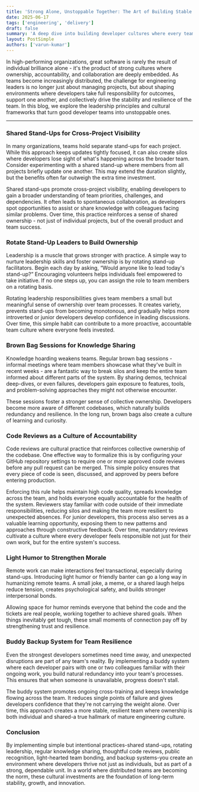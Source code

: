 ```yaml
---
title: 'Strong Alone, Unstoppable Together: The Art of Building Stable Developer Teams Through Ownership and Shared Responsibility'
date: 2025-06-17
tags: ['engineering', 'delivery']
draft: false
summary: 'A deep dive into building developer cultures where every team member contributes, takes responsibility, and confidently supports one another.'
layout: PostSimple
authors: ['varun-kumar']
---
```


In high-performing organizations, great software is rarely the result of individual brilliance alone - it's the product of strong cultures where ownership, accountability, and collaboration are deeply embedded. As teams become increasingly distributed, the challenge for engineering leaders is no longer just about managing projects, but about shaping environments where developers take full responsibility for outcomes, support one another, and collectively drive the stability and resilience of the team. In this blog, we explore the leadership principles and cultural frameworks that turn good developer teams into unstoppable ones.

---


### Shared Stand-Ups for Cross-Project Visibility

In many organizations, teams hold separate stand-ups for each project. While this approach keeps updates tightly focused, it can also create silos where developers lose sight of what's happening across the broader team. Consider experimenting with a shared stand-up where members from all projects briefly update one another. This may extend the duration slightly, but the benefits often far outweigh the extra time investment.

Shared stand-ups promote cross-project visibility, enabling developers to gain a broader understanding of team priorities, challenges, and dependencies. It often leads to spontaneous collaboration, as developers spot opportunities to assist or share knowledge with colleagues facing similar problems. Over time, this practice reinforces a sense of shared ownership - not just of individual projects, but of the overall product and team success.



### Rotate Stand-Up Leaders to Build Ownership

Leadership is a muscle that grows stronger with practice. A simple way to nurture leadership skills and foster ownership is by rotating stand-up facilitators. Begin each day by asking, “Would anyone like to lead today's stand-up?” Encouraging volunteers helps individuals feel empowered to take initiative. If no one steps up, you can assign the role to team members on a rotating basis.

Rotating leadership responsibilities gives team members a small but meaningful sense of ownership over team processes. It creates variety, prevents stand-ups from becoming monotonous, and gradually helps more introverted or junior developers develop confidence in leading discussions. Over time, this simple habit can contribute to a more proactive, accountable team culture where everyone feels invested.



### Brown Bag Sessions for Knowledge Sharing

Knowledge hoarding weakens teams. Regular brown bag sessions - informal meetings where team members showcase what they've built in recent weeks - are a fantastic way to break silos and keep the entire team informed about different parts of the system. By sharing demos, technical deep-dives, or even failures, developers gain exposure to features, tools, and problem-solving approaches they might not otherwise encounter.

These sessions foster a stronger sense of collective ownership. Developers become more aware of different codebases, which naturally builds redundancy and resilience. In the long run, brown bags also create a culture of learning and curiosity.



### Code Reviews as a Culture of Accountability

Code reviews are cultural practice that reinforces collective ownership of the codebase. One effective way to formalize this is by configuring your GitHub repository settings to require one or more approved code reviews before any pull request can be merged. This simple policy ensures that every piece of code is seen, discussed, and approved by peers before entering production.

Enforcing this rule helps maintain high code quality, spreads knowledge across the team, and holds everyone equally accountable for the health of the system. Reviewers stay familiar with code outside of their immediate responsibilities, reducing silos and making the team more resilient to unexpected absences. For junior developers, this process also serves as a valuable learning opportunity, exposing them to new patterns and approaches through constructive feedback. Over time, mandatory reviews cultivate a culture where every developer feels responsible not just for their own work, but for the entire system's success.



### Light Humor to Strengthen Morale

Remote work can make interactions feel transactional, especially during stand-ups. Introducing light humor or friendly banter can go a long way in humanizing remote teams. A small joke, a meme, or a shared laugh helps reduce tension, creates psychological safety, and builds stronger interpersonal bonds.

Allowing space for humor reminds everyone that behind the code and the tickets are real people, working together to achieve shared goals. When things inevitably get tough, these small moments of connection pay off by strengthening trust and resilience.



### Buddy Backup System for Team Resilience

Even the strongest developers sometimes need time away, and unexpected disruptions are part of any team's reality. By implementing a buddy system where each developer pairs with one or two colleagues familiar with their ongoing work, you build natural redundancy into your team's processes. This ensures that when someone is unavailable, progress doesn't stall.

The buddy system promotes ongoing cross-training and keeps knowledge flowing across the team. It reduces single points of failure and gives developers confidence that they're not carrying the weight alone. Over time, this approach creates a more stable, resilient team where ownership is both individual and shared-a true hallmark of mature engineering culture.



### Conclusion

By implementing simple but intentional practices-shared stand-ups, rotating leadership, regular knowledge sharing, thoughtful code reviews, public recognition, light-hearted team bonding, and backup systems-you create an environment where developers thrive not just as individuals, but as part of a strong, dependable unit. In a world where distributed teams are becoming the norm, these cultural investments are the foundation of long-term stability, growth, and innovation.